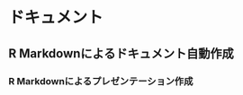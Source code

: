 # ドキュメント

## R Markdownによるドキュメント自動作成 {#rmarkdown}

### R Markdownによるプレゼンテーション作成 {#rmarkdown-presentation}
